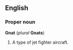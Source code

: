 ==English==
{{Sisterproject |project=Wikipedia
|image=Wikipedia.png
|text=[[Wikipedia]] has an article on:
|link=[[w:Folland_Gnat|{{PAGENAME}}]]
}}
===Proper noun===
'''Gnat''' (''plural'' '''Gnats''')

#A type of jet fighter aircraft.